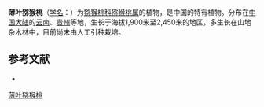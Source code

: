 {{Speciesbox
| name = 薄叶猕猴桃
| status = 
| status_system = 
| image =
| genus = Actinidia
| species = leptophylla
| authority = C. Y. Wu
}}

'''薄叶猕猴桃'''（[[学名|学名]]：{{lang|la|''Actinidia leptophylla''}}）为[[猕猴桃科|猕猴桃科]][[猕猴桃属|猕猴桃属]]的植物，是中国的特有植物。分布在[[中国大陆|中国大陆]]的[[云南|云南]]、[[贵州|贵州]]等地，生长于海拔1,900米至2,450米的地区，多生长在山地杂木林中，目前尚未由人工引种栽培。

==参考文献==
<div class="references-small">
* {{cite web| url =http://www.bioinfo.cn/db05/KmzwSpecies.php?action=view&id=675| title =薄叶猕猴桃| work =《中国高等植物数据库全库》| publisher =中国科学院微生物研究所| author =昆明植物研究所| accessdate =2009-02-21| deadurl =yes| archiveurl =https://web.archive.org/web/20160305060807/http://www.bioinfo.cn/db05/KmzwSpecies.php?action=view&id=675| archivedate =2016-03-05}}
</div>
{{Taxonbar|from=Q15225127}}

[[Category:猕猴桃属|薄叶猕猴桃]]


{{植物小作品}}
